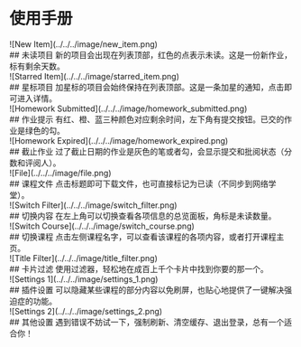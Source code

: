 
# 使用手册

<div className={styles.doc_image_block}>
  ![New Item](../../../image/new_item.png)
  <div className={styles.doc_image_block_text}>
    ## 未读项目
    新的项目会出现在列表顶部，红色的点表示未读。这是一份新作业，标有剩余天数。
  </div>
</div>
<div className={styles.doc_image_block}>
  ![Starred Item](../../../image/starred_item.png)
  <div className={styles.doc_image_block_text}>
    ## 星标项目
    加星标的项目会始终保持在列表顶部。这是一条加星的通知，点击即可进入详情。
  </div>
</div>
<div className={styles.doc_image_block}>
  ![Homework Submitted](../../../image/homework_submitted.png)
  <div className={styles.doc_image_block_text}>
    ## 作业提示
    有红、橙、蓝三种颜色对应剩余时间，左下角有提交按钮。已交的作业是绿色的勾。
  </div>
</div>
<div className={styles.doc_image_block}>
  ![Homework Expired](../../../image/homework_expired.png)
  <div className={styles.doc_image_block_text}>
    ## 截止作业
    过了截止日期的作业是灰色的笔或者勾，会显示提交和批阅状态（分数和评阅人）。
  </div>
</div>

<div className={styles.doc_image_block}>
  ![File](../../../image/file.png)
  <div className={styles.doc_image_block_text}>
    ## 课程文件
    点击标题即可下载文件，也可直接标记为已读（不同步到网络学堂）。
  </div>
</div>

<div className={styles.doc_image_block}>
  ![Switch Filter](../../../image/switch_filter.png)
  <div className={styles.doc_image_block_text}>
    ## 切换内容
    在左上角可以切换查看各项信息的总览面板，角标是未读数量。
  </div>
</div>

<div className={styles.doc_image_block}>
  ![Switch Course](../../../image/switch_course.png)
  <div className={styles.doc_image_block_text}>
    ## 切换课程
    点击左侧课程名字，可以查看该课程的各项内容，或者打开课程主页。
  </div>
</div>

<div className={styles.doc_image_block}>
  ![Title Filter](../../../image/title_filter.png)
  <div className={styles.doc_image_block_text}>
    ## 卡片过滤
    使用过滤器，轻松地在成百上千个卡片中找到你要的那一个。
  </div>
</div>

<div className={styles.doc_image_block}>
  ![Settings 1](../../../image/settings_1.png)
  <div className={styles.doc_image_block_text}>
    ## 插件设置
    可以隐藏某些课程的部分内容以免刷屏，也贴心地提供了一键解决强迫症的功能。
  </div>
</div>

<div className={styles.doc_image_block}>
  ![Settings 2](../../../image/settings_2.png)
  <div className={styles.doc_image_block_text}>
    ## 其他设置
    遇到错误不妨试一下，强制刷新、清空缓存、退出登录，总有一个适合你！
  </div>
</div>
